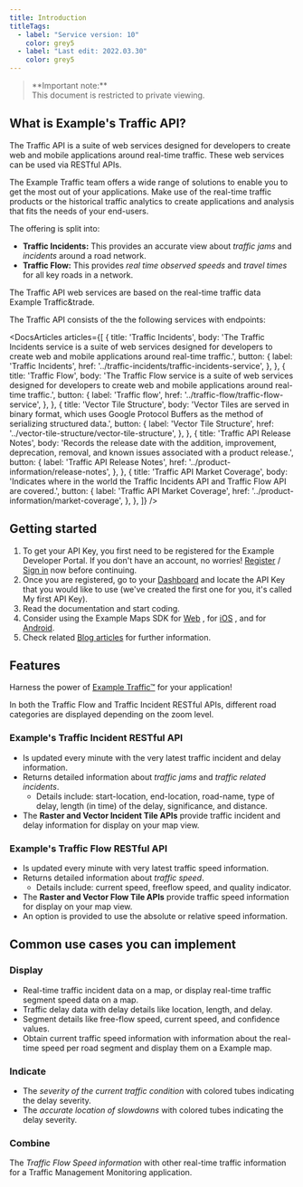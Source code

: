 ```yaml
---
title: Introduction
titleTags:
  - label: "Service version: 10"
    color: grey5
  - label: "Last edit: 2022.03.30"
    color: grey5
---
```


<Blockquote type="announcement" hasIcon>
   **Important note:** 
  <br />
  This document is restricted to private viewing.
</Blockquote>

## What is Example's Traffic API?

The Traffic API is a suite of web services designed for developers to create web and mobile applications around real-time traffic. These web services can be used via RESTful APIs.

The Example Traffic team offers a wide range of solutions to enable you to get the most out of your applications. Make use of the real-time traffic products or the historical traffic analytics to create applications and analysis that fits the needs of your end-users.

The offering is split into:

- **Traffic Incidents:** This provides an accurate view about _traffic jams_ and _incidents_ around a road network.
- **Traffic Flow:** This provides _real time observed speeds_ and _travel times_ for all key roads in a network.

The Traffic API web services are based on the real-time traffic data Example Traffic&trade.

The Traffic API consists of the the following services with endpoints:

<DocsArticles
  articles={[
    {
      title: 'Traffic Incidents',
      body: 'The Traffic Incidents service is a suite of web services designed for developers to create web and mobile applications around real-time traffic.',
      button: {
        label: 'Traffic Incidents',
        href: '../traffic-incidents/traffic-incidents-service',
      },
    },
    {
      title: 'Traffic Flow',
      body: 'The Traffic Flow service is a suite of web services designed for developers to create web and mobile applications around real-time traffic.',
      button: {
        label: 'Traffic flow',
        href: '../traffic-flow/traffic-flow-service',
      },
    },
    {
      title: 'Vector Tile Structure',
      body: 'Vector Tiles are served in binary format, which uses Google Protocol Buffers as the method of serializing structured data.',
      button: {
        label: 'Vector Tile Structure',
        href: '../vector-tile-structure/vector-tile-structure',
      },
    },
    {
      title: 'Traffic API Release Notes',
      body: 'Records the release date with the addition, improvement, deprecation, removal, and known issues associated with a product release.',
      button: {
        label: 'Traffic API Release Notes',
        href: '../product-information/release-notes',
      },
    },
    {
      title: 'Traffic API Market Coverage',
      body: 'Indicates where in the world the Traffic Incidents API and Traffic Flow API are covered.',
      button: {
        label: 'Traffic API Market Coverage',
        href: '../product-information/market-coverage',
      },
    },
  ]}
/>

## Getting started

1. To get your API Key, you first need to be registered for the Example Developer Portal. If you don't have an account, no worries!  [Register](https://developer.Example.com/member/register)  /  [Sign in](https://developer.Example.com/user/login)  now before continuing.
2. Once you are registered, go to your  [Dashboard](https://developer.Example.com/user/me/apps)  and locate the API Key that you would like to use (we've created the first one for you, it's called My first API Key).
3. Read the documentation and start coding.
4. Consider using the Example Maps SDK for  [Web](https://developer.Example.com/maps-sdk-web-js) , for  [iOS](https://developer.Example.com/maps-sdk-ios) , and for  [Android](https://developer.Example.com/maps-sdk-android).
5. Check related  [Blog articles](https://developer.Example.com/blog/tag/traffic)  for further information.

<GettingStarted />

## Features

Harness the power of  [Example Traffic&trade;](https://developer.Example.com/blog/build-different/using-traffic-data-maps-and-routes)  for your application!

In both the Traffic Flow and Traffic Incident RESTful APIs, different road categories are displayed depending on the zoom level.

### Example&#39;s Traffic Incident RESTful API

- Is updated every minute with the very latest traffic incident and delay information.
- Returns detailed information about _traffic jams_ and _traffic related incidents_.
  - Details include: start-location, end-location, road-name, type of delay, length (in time) of the delay, significance, and distance.
- The **Raster and Vector Incident Tile APIs** provide traffic incident and delay information for display on your map view.

### Example&#39;s Traffic Flow RESTful API

- Is updated every minute with very latest traffic speed information.
- Returns detailed information about  *traffic speed*.
  - Details include: current speed, freeflow speed, and quality indicator.
- The **Raster and Vector Flow Tile APIs** provide traffic speed information for display on your map view.
- An option is provided to use the absolute or relative speed information.

## Common use cases you can implement

### Display

- Real-time traffic incident data on a map, or display real-time traffic segment speed data on a map.
- Traffic delay data with delay details like location, length, and delay.
- Segment details like free-flow speed, current speed, and confidence values.
- Obtain current traffic speed information with information about the real-time speed per road segment and display them on a Example map.

### Indicate

- The _severity of the current traffic condition_ with colored tubes indicating the delay severity.
- The _accurate location of slowdowns_ with colored tubes indicating the delay severity.

### Combine

The _Traffic Flow Speed information_ with other real-time traffic information for a Traffic Management Monitoring application.

